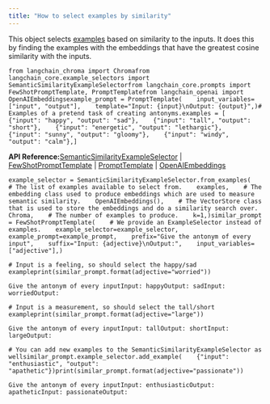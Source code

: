```yaml
---
title: "How to select examples by similarity"
---
```


This object selects [examples](/oss/concepts/example_selectors) based on similarity to the inputs. It does this by finding the examples with the embeddings that have the greatest cosine similarity with the inputs.

```
from langchain_chroma import Chromafrom langchain_core.example_selectors import SemanticSimilarityExampleSelectorfrom langchain_core.prompts import FewShotPromptTemplate, PromptTemplatefrom langchain_openai import OpenAIEmbeddingsexample_prompt = PromptTemplate(    input_variables=["input", "output"],    template="Input: {input}\nOutput: {output}",)# Examples of a pretend task of creating antonyms.examples = [    {"input": "happy", "output": "sad"},    {"input": "tall", "output": "short"},    {"input": "energetic", "output": "lethargic"},    {"input": "sunny", "output": "gloomy"},    {"input": "windy", "output": "calm"},]
```

**API Reference:**[SemanticSimilarityExampleSelector](https://python.langchain.com/api_reference/core/example_selectors/langchain_core.example_selectors.semantic_similarity.SemanticSimilarityExampleSelector.html) | [FewShotPromptTemplate](https://python.langchain.com/api_reference/core/prompts/langchain_core.prompts.few_shot.FewShotPromptTemplate.html) | [PromptTemplate](https://python.langchain.com/api_reference/core/prompts/langchain_core.prompts.prompt.PromptTemplate.html) | [OpenAIEmbeddings](https://python.langchain.com/api_reference/openai/embeddings/langchain_openai.embeddings.base.OpenAIEmbeddings.html)

```
example_selector = SemanticSimilarityExampleSelector.from_examples(    # The list of examples available to select from.    examples,    # The embedding class used to produce embeddings which are used to measure semantic similarity.    OpenAIEmbeddings(),    # The VectorStore class that is used to store the embeddings and do a similarity search over.    Chroma,    # The number of examples to produce.    k=1,)similar_prompt = FewShotPromptTemplate(    # We provide an ExampleSelector instead of examples.    example_selector=example_selector,    example_prompt=example_prompt,    prefix="Give the antonym of every input",    suffix="Input: {adjective}\nOutput:",    input_variables=["adjective"],)
```

```
# Input is a feeling, so should select the happy/sad exampleprint(similar_prompt.format(adjective="worried"))
```

```
Give the antonym of every inputInput: happyOutput: sadInput: worriedOutput:
```

```
# Input is a measurement, so should select the tall/short exampleprint(similar_prompt.format(adjective="large"))
```

```
Give the antonym of every inputInput: tallOutput: shortInput: largeOutput:
```

```
# You can add new examples to the SemanticSimilarityExampleSelector as wellsimilar_prompt.example_selector.add_example(    {"input": "enthusiastic", "output": "apathetic"})print(similar_prompt.format(adjective="passionate"))
```

```
Give the antonym of every inputInput: enthusiasticOutput: apatheticInput: passionateOutput:
```
